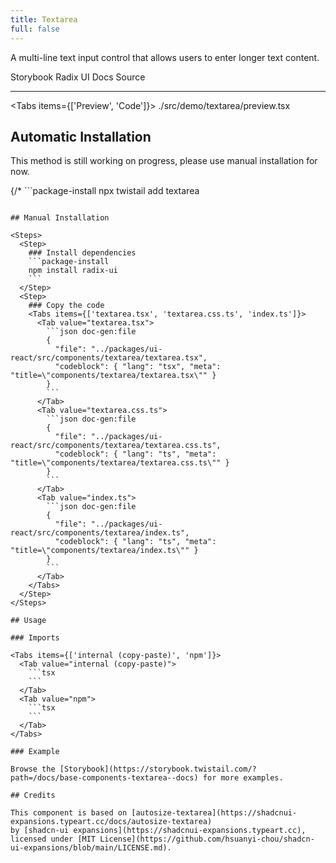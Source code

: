 ```yaml
---
title: Textarea
full: false
---
```


A multi-line text input control that allows users to enter longer text content.

<Badges>
  <BadgeLink href="https://storybook.twistail.com/?path=/docs/base-components-textarea--docs" external>
    Storybook
  </BadgeLink>
  <BadgeLink href="https://www.radix-ui.com/primitives/docs/components/form#api-reference" external>
    Radix UI Docs
  </BadgeLink>
  <BadgeLink href="https://github.com/riipandi/twistail/tree/main/packages/ui-react/src/components/textarea" external>
    Source
  </BadgeLink>
</Badges>

---


<Tabs items={['Preview', 'Code']}>
  <Tab value="Preview" className="rounded-b-xl flex min-h-44 flex-wrap items-center justify-center gap-4 py-20 not-prose">
    <Demo />
  </Tab>
  <Tab value="Code">
    <include cwd lang="tsx">./src/demo/textarea/preview.tsx</include>
  </Tab>
</Tabs>

## Automatic Installation

<Callout type='warn'>
  This method is still working on progress, please use manual installation for now.
</Callout>

{/* ```package-install
npx twistail add textarea
``` */}

## Manual Installation

<Steps>
  <Step>
    ### Install dependencies
    ```package-install
    npm install radix-ui
    ```
  </Step>
  <Step>
    ### Copy the code
    <Tabs items={['textarea.tsx', 'textarea.css.ts', 'index.ts']}>
      <Tab value="textarea.tsx">
        ```json doc-gen:file
        {
          "file": "../packages/ui-react/src/components/textarea/textarea.tsx",
          "codeblock": { "lang": "tsx", "meta": "title=\"components/textarea/textarea.tsx\"" }
        }
        ```
      </Tab>
      <Tab value="textarea.css.ts">
        ```json doc-gen:file
        {
          "file": "../packages/ui-react/src/components/textarea/textarea.css.ts",
          "codeblock": { "lang": "ts", "meta": "title=\"components/textarea/textarea.css.ts\"" }
        }
        ```
      </Tab>
      <Tab value="index.ts">
        ```json doc-gen:file
        {
          "file": "../packages/ui-react/src/components/textarea/index.ts",
          "codeblock": { "lang": "ts", "meta": "title=\"components/textarea/index.ts\"" }
        }
        ```
      </Tab>
    </Tabs>
  </Step>
</Steps>

## Usage

### Imports

<Tabs items={['internal (copy-paste)', 'npm']}>
  <Tab value="internal (copy-paste)">
    ```tsx
    ```
  </Tab>
  <Tab value="npm">
    ```tsx
    ```
  </Tab>
</Tabs>

### Example

Browse the [Storybook](https://storybook.twistail.com/?path=/docs/base-components-textarea--docs) for more examples.

## Credits

This component is based on [autosize-textarea](https://shadcnui-expansions.typeart.cc/docs/autosize-textarea)
by [shadcn-ui expansions](https://shadcnui-expansions.typeart.cc), licensed under [MIT License](https://github.com/hsuanyi-chou/shadcn-ui-expansions/blob/main/LICENSE.md).
